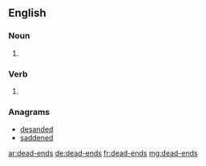{{also|deadends|dead ends}}
==English==

===Noun===
{{head|en|noun plural form}}

# {{plural of|dead-end|lang=en}}

===Verb===
{{head|en|verb form}}

# {{en-third-person singular of|dead-end}}

===Anagrams===
* [[desanded#English|desanded]]
* [[saddened#English|saddened]]

[[ar:dead-ends]]
[[de:dead-ends]]
[[fr:dead-ends]]
[[mg:dead-ends]]